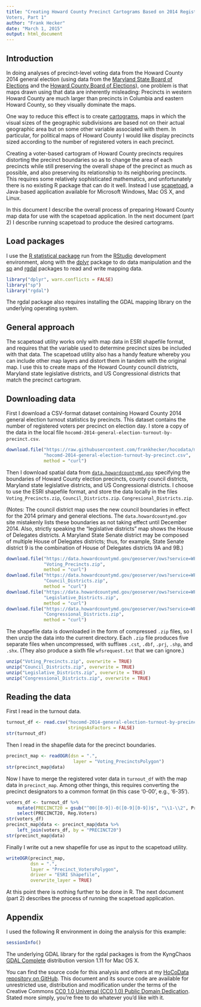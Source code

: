 ```yaml
---
title: "Creating Howard County Precinct Cartograms Based on 2014 Registered
Voters, Part 1"
author: "Frank Hecker"
date: "March 1, 2015"
output: html_document
---
```


## Introduction

In doing analyses of precinct-level voting data from the Howard County
2014 general election (using data from the [Maryland State Board of
Elections][MSBoE] and the [Howard County Board of Elections][HCBoE]),
one problem is that maps drawn using that data are inherently
misleading: Precincts in western Howard County are much larger than
precincts in Columbia and eastern Howard County, so they visually
dominate the maps.

[MSBoE]: http://elections.state.md.us/elections/2014/election_data/index.html
[HCBoE]: http://www.howardcountymd.gov/Departments.aspx?id=4294968268

One way to reduce this effect is to create [cartograms][], maps in
which the visual sizes of the geographic subdivisions are based not on
their actual geographic area but on some other variable associated
with them. In particular, for political maps of Howard County I would
like display precincts sized according to the number of registered
voters in each precinct.

[cartograms]: http://en.wikipedia.org/wiki/Cartogram

Creating a voter-based cartogram of Howard County precincts requires
distorting the precinct boundaries so as to change the area of each
precincts while still preserving the overall shape of the precinct as
much as possible, and also preserving its relationship to its
neighboring precincts. This requires some relatively sophisticated
mathematics, and unfortunately there is no existing R package that can
do it well. Instead I use [scapetoad][], a Java-based application
available for Microsoft Windows, Mac OS X, and Linux.

[scapetoad]: http://scapetoad.choros.ch

In this document I describe the overall process of preparing Howard
County map data for use with the scapetoad application. In the next
document (part 2) I describe running scapetoad to produce the desired
cartograms.

## Load packages

I use the [R statistical package][] run from the [RStudio][]
development environment, along with the [dplyr][] package to do data
manipulation and the [sp][] and [rgdal][] packages to read and write
mapping data.

[R statistical package]: http://r-project.org
[RStudio]: http://www.rstudio.com/products/rstudio
[dplyr]: http://cran.rstudio.com/web/packages/dplyr/vignettes/introduction.html
[sp]: http://cran.r-project.org/web/packages/sp/index.html
[rgdal]: http://cran.r-project.org/web/packages/rgdal/index.html

```r
library("dplyr", warn.conflicts = FALSE)
library("sp")
library("rgdal")
```

The rgdal package also requires installing the GDAL mapping library on
the underlying operating system.

## General approach

The scapetoad utility works only with map data in ESRI shapefile
format, and requires that the variable used to determine precinct
sizes be included with that data. The scapetoad utility also has a
handy feature whereby you can include other map layers and distort
them in tandem with the original map. I use this to create maps of the
Howard County council districts, Maryland state legislative districts,
and US Congressional districts that match the precinct cartogram.

## Downloading data

First I download a CSV-format dataset containing Howard County 2014
general election turnout statistics by precincts. This dataset
contains the number of registered voters per precinct on election
day. I store a copy of the data in the local file
`hocomd-2014-general-election-turnout-by-precinct.csv`.

```r
download.file("https://raw.githubusercontent.com/frankhecker/hocodata/master/datasets/hocomd-2014-general-election-turnout-by-precinct.csv",
              "hocomd-2014-general-election-turnout-by-precinct.csv",
              method = "curl")
```

Then I download spatial data from [`data.howardcountymd.gov`][]
specifying the boundaries of Howard County election precincts, county
council districts, Maryland state legislative districts, and US
Congressional districts. I choose to use the ESRI shapefile format,
and store the data locally in the files `Voting_Precincts.zip`,
`Council_Districts.zip`.  `Congresional_Districts.zip`.

[`data.howardcountymd.gov`]: http://data.howardcountymd.gov

(Notes: The council district map uses the new council boundaries in
effect for the 2014 primary and general elections. The
`data.howardcountymd.gov` site mistakenly lists these boundaries as
not taking effect until December 2014. Also, strictly speaking the
“legislative districts” map shows the House of Delegates districts. A
Maryland State Senate district may be composed of multiple House of
Delegates districts; thus, for example, State Senate district 9 is the
combination of House of Delegates districts 9A and 9B.)

```r
download.file("https://data.howardcountymd.gov/geoserver/ows?service=WFS&version=1.0.0&request=GetFeature&typeName=general:Voting_Precincts&outputFormat=shape-zip",
              "Voting_Precincts.zip",
              method = "curl")
download.file("https://data.howardcountymd.gov/geoserver/ows?service=WFS&version=1.0.0&request=GetFeature&typeName=general:Council_Districts&outputFormat=shape-zip",
              "Council_Districts.zip",
              method = "curl")
download.file("https://data.howardcountymd.gov/geoserver/ows?service=WFS&version=1.0.0&request=GetFeature&typeName=general:Legislative_Districts&outputFormat=shape-zip",
              "Legislative_Districts.zip",
              method = "curl")
download.file("https://data.howardcountymd.gov/geoserver/ows?service=WFS&version=1.0.0&request=GetFeature&typeName=general:Congressional_Districts&outputFormat=shape-zip",
              "Congressional_Districts.zip",
              method = "curl")
```

The shapefile data is downloaded in the form of compressed `.zip`
files, so I then unzip the data into the current directory. Each
`.zip` file produces five separate files when uncompressed, with
suffixes `.cst`, `.dbf`, `.prj`, `.shp`, and `.shx`. (They also
produce a sixth file `wfsrequest.txt` that we can ignore.)

```r
unzip("Voting_Precincts.zip", overwrite = TRUE)
unzip("Council_Districts.zip", overwrite = TRUE)
unzip("Legislative_Districts.zip", overwrite = TRUE)
unzip("Congressional_Districts.zip", overwrite = TRUE)
```

## Reading the data

First I read in the turnout data.

```r
turnout_df <- read.csv("hocomd-2014-general-election-turnout-by-precinct.csv",
                       stringsAsFactors = FALSE)
str(turnout_df)
```

Then I read in the shapefile data for the precinct boundaries.

```r
precinct_map <- readOGR(dsn = ".",
                         layer = "Voting_PrecinctsPolygon")
str(precinct_map@data)
```

Now I have to merge the registered voter data in `turnout_df` with the
map data in `precinct_map`. Among other things, this requires
converting the precinct designators to a common format (in this case
‘0-00’, e.g., ‘6-35’).

```r
voters_df <- turnout_df %>%
    mutate(PRECINCT20 = gsub("^00([0-9])-0([0-9][0-9])$", "\\1-\\2", Precinct)) %>%
    select(PRECINCT20, Reg.Voters)
str(voters_df)
precinct_map@data <- precinct_map@data %>%
    left_join(voters_df, by = "PRECINCT20")
str(precinct_map@data)
```

Finally I write out a new shapefile for use as input to the scapetoad
utility.

```r
writeOGR(precinct_map,
         dsn = ".",
         layer = "Precinct_VotersPolygon",
         driver = "ESRI Shapefile",
         overwrite_layer = TRUE)
```

At this point there is nothing further to be done in R. The next
document (part 2) describes the process of running the scapetoad
application.

## Appendix

I used the following R environment in doing the analysis for this
example:

```r
sessionInfo()
```

The underlying GDAL library for the rgdal packages is from the
KyngChaos [GDAL Complete][] distribution version 1.11 for Mac OS X.

[GDAL Complete]: http://www.kyngchaos.com/software/frameworks#gdal_complete

You can find the source code for this analysis and others at my
[HoCoData repository on GitHub][hocodata]. This document and its
source code are available for unrestricted use, distribution and
modification under the terms of the Creative Commons [CC0 1.0
Universal (CC0 1.0) Public Domain Dedication][CC0].  Stated more
simply, you’re free to do whatever you’d like with it.

[hocodata]: https://github.com/frankhecker/hocodata
[CC0]: https://creativecommons.org/publicdomain/zero/1.0/

